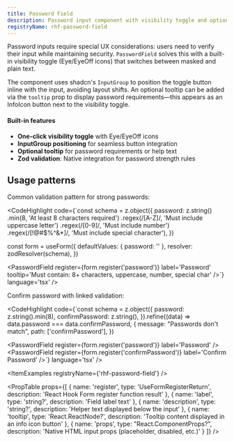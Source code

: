 ```yaml
---
title: Password Field
description: Password input component with visibility toggle and optional tooltip. Built on shadcn InputGroup for enhanced UI.
registryName: rhf-password-field
---
```


Password inputs require special UX considerations: users need to verify their input while maintaining security. `PasswordField` solves this with a built-in visibility toggle (Eye/EyeOff icons) that switches between masked and plain text.

The component uses shadcn's `InputGroup` to position the toggle button inline with the input, avoiding layout shifts. An optional tooltip can be added via the `tooltip` prop to display password requirements—this appears as an InfoIcon button next to the visibility toggle.

#### Built-in features

- **One-click visibility toggle** with Eye/EyeOff icons
- **InputGroup positioning** for seamless button integration
- **Optional tooltip** for password requirements or help text
- **Zod validation**: Native integration for password strength rules

## Usage patterns

Common validation pattern for strong passwords:

<CodeHighlight code={`const schema = z.object({
  password: z.string()
    .min(8, 'At least 8 characters required')
    .regex(/[A-Z]/, 'Must include uppercase letter')
    .regex(/[0-9]/, 'Must include number')
    .regex(/[!@#$%^&*]/, 'Must include special character'),
})

const form = useForm({
  defaultValues: { password: '' },
  resolver: zodResolver(schema),
})

<PasswordField
  register={form.register('password')}
  label='Password'
  tooltip='Must contain: 8+ characters, uppercase, number, special char'
/>`} language='tsx' />

Confirm password with linked validation:

<CodeHighlight code={`const schema = z.object({
  password: z.string().min(8),
  confirmPassword: z.string(),
}).refine((data) => data.password === data.confirmPassword, {
  message: "Passwords don't match",
  path: ['confirmPassword'],
})

<PasswordField
  register={form.register('password')}
  label='Password'
/>
<PasswordField
  register={form.register('confirmPassword')}
  label='Confirm Password'
/>`} language='tsx' />

<ItemExamples registryName={'rhf-password-field'} />

<PropTable props={[
  {
    name: 'register',
    type: 'UseFormRegisterReturn',
    description: 'React Hook Form register function result'
  },
  {
    name: 'label',
    type: 'string?',
    description: 'Field label text'
  },
  {
    name: 'description',
    type: 'string?',
    description: 'Helper text displayed below the input'
  },
  {
    name: 'tooltip',
    type: 'React.ReactNode?',
    description: 'Tooltip content displayed in an info icon button'
  },
  {
    name: 'props',
    type: "React.ComponentProps<typeof InputGroupInput>?",
    description: 'Native HTML input props (placeholder, disabled, etc.)'
  }
]} />
